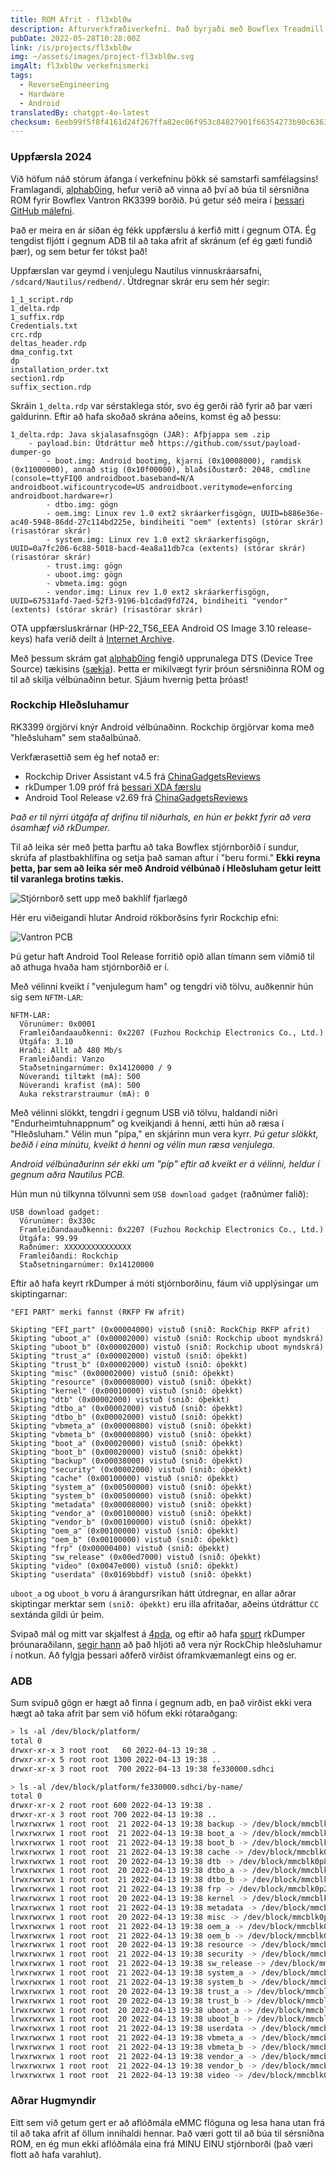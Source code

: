 ```yaml
---
title: ROM Afrit - fl3xbl0w
description: Afturverkfræðiverkefni. Það byrjaði með Bowflex Treadmill 22 en endaði með því að vera alhæft fyrir hvaða vél sem er með Android sem er seld af Nautilus Inc. (Nautilus, Bowflex, Schwinn).
pubDate: 2022-05-28T10:28:00Z
link: /is/projects/fl3xbl0w
img: ~/assets/images/project-fl3xbl0w.svg
imgAlt: fl3xbl0w verkefnismerki
tags:
  - ReverseEngineering
  - Hardware
  - Android
translatedBy: chatgpt-4o-latest
checksum: 6eeb99f5f8f4161d24f267ffa82ec06f953c84827901f66354273b90c6363110
---
```



### Uppfærsla 2024

Við höfum náð stórum áfanga í verkefninu þökk sé samstarfi samfélagsins! Framlagandi, [alphab0ing](https://github.com/alphab0ing), hefur verið að vinna að því að búa til sérsniðna ROM fyrir Bowflex Vantron RK3399 borðið. Þú getur séð meira í [þessari GitHub málefni](https://github.com/barrenechea/barrenechea-website/issues/20).

Það er meira en ár síðan ég fékk uppfærslu á kerfið mitt í gegnum OTA. Ég tengdist fljótt í gegnum ADB til að taka afrit af skránum (ef ég gæti fundið þær), og sem betur fer tókst það!

Uppfærslan var geymd í venjulegu Nautilus vinnuskráarsafni, `/sdcard/Nautilus/redbend/`. Útdregnar skrár eru sem hér segir:

```
1_1_script.rdp
1_delta.rdp
1_suffix.rdp
Credentials.txt
crc.rdp
deltas_header.rdp
dma_config.txt
dp
installation_order.txt
section1.rdp
suffix_section.rdp
```

Skráin `1_delta.rdp` var sérstaklega stór, svo ég gerði ráð fyrir að þar væri galdurinn. Eftir að hafa skoðað skrána aðeins, komst ég að þessu:

```
1_delta.rdp: Java skjalasafnsgögn (JAR): Afþjappa sem .zip
	- payload.bin: Útdráttur með https://github.com/ssut/payload-dumper-go
		- boot.img: Android bootimg, kjarni (0x10008000), ramdisk (0x11000000), annað stig (0x10f00000), blaðsíðustærð: 2048, cmdline (console=ttyFIQ0 androidboot.baseband=N/A androidboot.wificountrycode=US androidboot.veritymode=enforcing androidboot.hardware=r)
		- dtbo.img: gögn
		- oem.img: Linux rev 1.0 ext2 skráarkerfisgögn, UUID=b886e36e-ac40-5948-86dd-27c114bd225e, bindiheiti "oem" (extents) (stórar skrár) (risastórar skrár)
		- system.img: Linux rev 1.0 ext2 skráarkerfisgögn, UUID=0a7fc206-6c88-5018-bacd-4ea8a11db7ca (extents) (stórar skrár) (risastórar skrár)
		- trust.img: gögn
		- uboot.img: gögn
		- vbmeta.img: gögn
		- vendor.img: Linux rev 1.0 ext2 skráarkerfisgögn, UUID=67531afd-7aed-52f3-9196-b1cdad9fd724, bindiheiti "vendor" (extents) (stórar skrár) (risastórar skrár)
```

OTA uppfærsluskrárnar (HP-22_T56_EEA Android OS Image 3.10 release-keys) hafa verið deilt á [Internet Archive](https://archive.org/download/HP-22_T56_EEA).

Með þessum skrám gat [alphab0ing](https://github.com/alphab0ing) fengið upprunalega DTS (Device Tree Source) tækisins ([sækja](/HP-22_T56_EEA.dts)). Þetta er mikilvægt fyrir þróun sérsniðinna ROM og til að skilja vélbúnaðinn betur. Sjáum hvernig þetta þróast!

### Rockchip Hleðsluhamur

RK3399 örgjörvi knýr Android vélbúnaðinn. Rockchip örgjörvar koma með "hleðsluham" sem staðalbúnað.

Verkfærasettið sem ég hef notað er:

- Rockchip Driver Assistant v4.5 frá [ChinaGadgetsReviews](https://chinagadgetsreviews.com/?s=Rockchip+Driver+Assistant)
- rkDumper 1.09 próf frá [þessari XDA færslu](https://forum.xda-developers.com/t/tool-rkdumper-utility-for-backup-firmware-of-rockchips-devices.2915363/page-9#post-84229591)
- Android Tool Release v2.69 frá [ChinaGadgetsReviews](https://chinagadgetsreviews.com/?s=android+tool+release)

_Það er til nýrri útgáfa af drifinu til niðurhals, en hún er þekkt fyrir að vera ósamhæf við rkDumper._

Til að leika sér með þetta þarftu að taka Bowflex stjórnborðið í sundur, skrúfa af plastbakhlífina og setja það saman aftur í "beru formi."
**Ekki reyna þetta, þar sem að leika sér með Android vélbúnað í Hleðsluham getur leitt til varanlega brotins tækis.**

<Image src={ConsoleMounted} alt="Stjórnborð sett upp með bakhlíf fjarlægð" format="webp" />

Hér eru viðeigandi hlutar Android rökborðsins fyrir Rockchip efni:

<Image src={VantronPCB} alt="Vantron PCB" format="webp" />

Þú getur haft Android Tool Release forritið opið allan tímann sem viðmið til að athuga hvaða ham stjórnborðið er í.

Með vélinni kveikt í "venjulegum ham" og tengdri við tölvu, auðkennir hún sig sem `NFTM-LAR`:

```
NFTM-LAR:
  Vörunúmer: 0x0001
  Framleiðandaauðkenni: 0x2207 (Fuzhou Rockchip Electronics Co., Ltd.)
  Útgáfa: 3.10
  Hraði: Allt að 480 Mb/s
  Framleiðandi: Vanzo
  Staðsetningarnúmer: 0x14120000 / 9
  Núverandi tiltækt (mA): 500
  Núverandi krafist (mA): 500
  Auka rekstrarstraumur (mA): 0
```

Með vélinni slökkt, tengdri í gegnum USB við tölvu, haldandi niðri "Endurheimtuhnappnum" og kveikjandi á henni, ætti hún að ræsa í "Hleðsluham." Vélin mun "pípa," en skjárinn mun vera kyrr. _Þú getur slökkt, beðið í eina mínútu, kveikt á henni og vélin mun ræsa venjulega._

_Android vélbúnaðurinn sér ekki um "píp" eftir að kveikt er á vélinni, heldur í gegnum aðra Nautilus PCB._

Hún mun nú tilkynna tölvunni sem `USB download gadget` (raðnúmer falið):

```
USB download gadget:
  Vörunúmer: 0x330c
  Framleiðandaauðkenni: 0x2207 (Fuzhou Rockchip Electronics Co., Ltd.)
  Útgáfa: 99.99
  Raðnúmer: XXXXXXXXXXXXXXX
  Framleiðandi: Rockchip
  Staðsetningarnúmer: 0x14120000
```

Eftir að hafa keyrt rkDumper á móti stjórnborðinu, fáum við upplýsingar um skiptingarnar:

```
"EFI PART" merki fannst (RKFP FW afrit)

Skipting "EFI_part" (0x00004000) vistuð (snið: RockChip RKFP afrit)
Skipting "uboot_a" (0x00002000) vistuð (snið: Rockchip uboot myndskrá)
Skipting "uboot_b" (0x00002000) vistuð (snið: Rockchip uboot myndskrá)
Skipting "trust_a" (0x00002000) vistuð (snið: óþekkt)
Skipting "trust_b" (0x00002000) vistuð (snið: óþekkt)
Skipting "misc" (0x00002000) vistuð (snið: óþekkt)
Skipting "resource" (0x00008000) vistuð (snið: óþekkt)
Skipting "kernel" (0x00010000) vistuð (snið: óþekkt)
Skipting "dtb" (0x00002000) vistuð (snið: óþekkt)
Skipting "dtbo_a" (0x00002000) vistuð (snið: óþekkt)
Skipting "dtbo_b" (0x00002000) vistuð (snið: óþekkt)
Skipting "vbmeta_a" (0x00000800) vistuð (snið: óþekkt)
Skipting "vbmeta_b" (0x00000800) vistuð (snið: óþekkt)
Skipting "boot_a" (0x00020000) vistuð (snið: óþekkt)
Skipting "boot_b" (0x00020000) vistuð (snið: óþekkt)
Skipting "backup" (0x00038000) vistuð (snið: óþekkt)
Skipting "security" (0x00002000) vistuð (snið: óþekkt)
Skipting "cache" (0x00100000) vistuð (snið: óþekkt)
Skipting "system_a" (0x00500000) vistuð (snið: óþekkt)
Skipting "system_b" (0x00500000) vistuð (snið: óþekkt)
Skipting "metadata" (0x00008000) vistuð (snið: óþekkt)
Skipting "vendor_a" (0x00100000) vistuð (snið: óþekkt)
Skipting "vendor_b" (0x00100000) vistuð (snið: óþekkt)
Skipting "oem_a" (0x00100000) vistuð (snið: óþekkt)
Skipting "oem_b" (0x00100000) vistuð (snið: óþekkt)
Skipting "frp" (0x00000400) vistuð (snið: óþekkt)
Skipting "sw_release" (0x00ed7000) vistuð (snið: óþekkt)
Skipting "video" (0x0047e000) vistuð (snið: óþekkt)
Skipting "userdata" (0x0169bbdf) vistuð (snið: óþekkt)
```

`uboot_a` og `uboot_b` voru á árangursríkan hátt útdregnar, en allar aðrar skiptingar merktar sem `(snið: óþekkt)` eru illa afritaðar, aðeins útdráttur `CC` sextánda gildi úr þeim.

Svipað mál og mitt var skjalfest á [4pda](https://4pda.to/forum/index.php?s=&showtopic=614530&view=findpost&p=102427030), og eftir að hafa [spurt](https://forum.xda-developers.com/t/tool-rkdumper-utility-for-backup-firmware-of-rockchips-devices.2915363/page-11#post-86678625) rkDumper þróunaraðilann, [segir hann](https://forum.xda-developers.com/t/tool-rkdumper-utility-for-backup-firmware-of-rockchips-devices.2915363/page-11#post-86687085) að það hljóti að vera nýr RockChip hleðsluhamur í notkun. Að fylgja þessari aðferð virðist óframkvæmanlegt eins og er.

### ADB

Sum svipuð gögn er hægt að finna í gegnum adb, en það virðist ekki vera hægt að taka afrit þar sem við höfum ekki rótaraðgang:

```sh
> ls -al /dev/block/platform/
total 0
drwxr-xr-x 3 root root   60 2022-04-13 19:38 .
drwxr-xr-x 5 root root 1300 2022-04-13 19:38 ..
drwxr-xr-x 3 root root  700 2022-04-13 19:38 fe330000.sdhci
```

```sh
> ls -al /dev/block/platform/fe330000.sdhci/by-name/
total 0
drwxr-xr-x 2 root root 600 2022-04-13 19:38 .
drwxr-xr-x 3 root root 700 2022-04-13 19:38 ..
lrwxrwxrwx 1 root root  21 2022-04-13 19:38 backup -> /dev/block/mmcblk0p15
lrwxrwxrwx 1 root root  21 2022-04-13 19:38 boot_a -> /dev/block/mmcblk0p13
lrwxrwxrwx 1 root root  21 2022-04-13 19:38 boot_b -> /dev/block/mmcblk0p14
lrwxrwxrwx 1 root root  21 2022-04-13 19:38 cache -> /dev/block/mmcblk0p17
lrwxrwxrwx 1 root root  20 2022-04-13 19:38 dtb -> /dev/block/mmcblk0p8
lrwxrwxrwx 1 root root  20 2022-04-13 19:38 dtbo_a -> /dev/block/mmcblk0p9
lrwxrwxrwx 1 root root  21 2022-04-13 19:38 dtbo_b -> /dev/block/mmcblk0p10
lrwxrwxrwx 1 root root  21 2022-04-13 19:38 frp -> /dev/block/mmcblk0p25
lrwxrwxrwx 1 root root  20 2022-04-13 19:38 kernel -> /dev/block/mmcblk0p7
lrwxrwxrwx 1 root root  21 2022-04-13 19:38 metadata -> /dev/block/mmcblk0p20
lrwxrwxrwx 1 root root  20 2022-04-13 19:38 misc -> /dev/block/mmcblk0p5
lrwxrwxrwx 1 root root  21 2022-04-13 19:38 oem_a -> /dev/block/mmcblk0p23
lrwxrwxrwx 1 root root  21 2022-04-13 19:38 oem_b -> /dev/block/mmcblk0p24
lrwxrwxrwx 1 root root  20 2022-04-13 19:38 resource -> /dev/block/mmcblk0p6
lrwxrwxrwx 1 root root  21 2022-04-13 19:38 security -> /dev/block/mmcblk0p16
lrwxrwxrwx 1 root root  21 2022-04-13 19:38 sw_release -> /dev/block/mmcblk0p26
lrwxrwxrwx 1 root root  21 2022-04-13 19:38 system_a -> /dev/block/mmcblk0p18
lrwxrwxrwx 1 root root  21 2022-04-13 19:38 system_b -> /dev/block/mmcblk0p19
lrwxrwxrwx 1 root root  20 2022-04-13 19:38 trust_a -> /dev/block/mmcblk0p3
lrwxrwxrwx 1 root root  20 2022-04-13 19:38 trust_b -> /dev/block/mmcblk0p4
lrwxrwxrwx 1 root root  20 2022-04-13 19:38 uboot_a -> /dev/block/mmcblk0p1
lrwxrwxrwx 1 root root  20 2022-04-13 19:38 uboot_b -> /dev/block/mmcblk0p2
lrwxrwxrwx 1 root root  21 2022-04-13 19:38 userdata -> /dev/block/mmcblk0p28
lrwxrwxrwx 1 root root  21 2022-04-13 19:38 vbmeta_a -> /dev/block/mmcblk0p11
lrwxrwxrwx 1 root root  21 2022-04-13 19:38 vbmeta_b -> /dev/block/mmcblk0p12
lrwxrwxrwx 1 root root  21 2022-04-13 19:38 vendor_a -> /dev/block/mmcblk0p21
lrwxrwxrwx 1 root root  21 2022-04-13 19:38 vendor_b -> /dev/block/mmcblk0p22
lrwxrwxrwx 1 root root  21 2022-04-13 19:38 video -> /dev/block/mmcblk0p27
```

### Aðrar Hugmyndir

Eitt sem við getum gert er að aflóðmála eMMC flöguna og lesa hana utan frá til að taka afrit af öllum innihaldi hennar. Það væri gott til að búa til sérsniðna ROM, en ég mun ekki aflóðmála eina frá MINU EINU stjórnborði (það væri flott að hafa varahlut).
